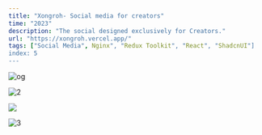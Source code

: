 ```yaml
---
title: "Xongroh- Social media for creators"
time: "2023"
description: "The social designed exclusively for Creators."
url: "https://xongroh.vercel.app/"
tags: ["Social Media", Nginx", "Redux Toolkit", "React", "ShadcnUI"]
index: 5
---
```


<Image
  src="/projects/xongroh/image.png"
  alt="og"
  width={2267}
  height={1280}
  caption="The onboarding screen with dynamic background."
/>

<Image
  src="/projects/xongroh/feed.png"
  alt="2"
  width={3062}
  height={2042}
  caption="Feed"
/>

<Image
  width={600}
  height={400}
  src="/projects/xongroh/mobile.jpg"
  caption="Mobile resolution"
/>

<Image
  src="/projects/xongroh/dash.png"
  alt="3"
  width={4000}
  height={4000}
  caption="The app transforms responsively to fit the screen. Sidebars for navigation and meta data are then shown."
/>